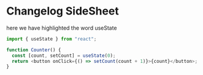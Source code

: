 # Changelog SideSheet

here we have highlighted the word useState

```js showLineNumbers /useState/
import { useState } from "react";

function Counter() {
  const [count, setCount] = useState(0);
  return <button onClick={() => setCount(count + 1)}>{count}</button>;
}
```
